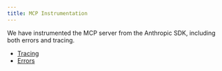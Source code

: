 ```yaml
---
title: MCP Instrumentation
---
```


We have instrumented the MCP server from the Anthropic SDK, including both errors and tracing.

- [Tracing](./tracing)
- [Errors](./errors) 